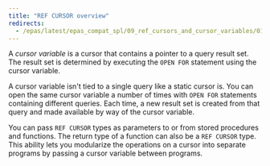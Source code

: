 ```yaml
---
title: "REF CURSOR overview"
redirects:
  - /epas/latest/epas_compat_spl/09_ref_cursors_and_cursor_variables/01_ref_cursor_overview/ #generated for docs/epas/reorg-role-use-case-mode
---
```


<div id="ref_cursor_overview" class="registered_link"></div>

A *cursor variable* is a cursor that contains a pointer to a query result set. The result set is determined by executing the `OPEN FOR` statement using the cursor variable.

A cursor variable isn't tied to a single query like a static cursor is. You can open the same cursor variable a number of times with `OPEN FOR` statements containing different queries. Each time, a new result set is created from that query and made available by way of the cursor variable.

You can pass `REF CURSOR` types as parameters to or from stored procedures and functions. The return type of a function can also be a `REF CURSOR` type. This ability lets you modularize the operations on a cursor into separate programs by passing a cursor variable between programs.
